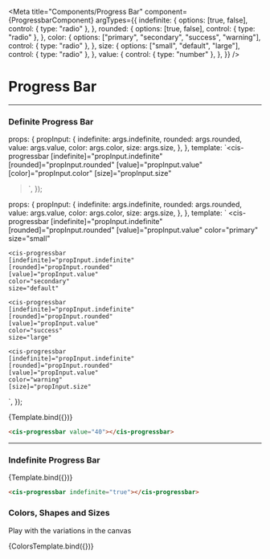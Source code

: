 
<Meta
  title="Components/Progress Bar"
  component={ProgressbarComponent}
  argTypes={{
    indefinite: {
      options: [true, false],
      control: { type: "radio" },
    },
    rounded: {
      options: [true, false],
      control: { type: "radio" },
    },
    color: {
      options: ["primary", "secondary", "success", "warning"],
      control: { type: "radio" },
    },
    size: {
      options: ["small", "default", "large"],
      control: { type: "radio" },
    },
    value: {
      control: { type: "number" },
    },
  }}
/>

# Progress Bar

---

### Definite Progress Bar

  props: {
    propInput: {
      indefinite: args.indefinite,
      rounded: args.rounded,
      value: args.value,
      color: args.color,
      size: args.size,
    },
  },
  template: `<cis-progressbar
    [indefinite]="propInput.indefinite"
    [rounded]="propInput.rounded"
    [value]="propInput.value"
    [color]="propInput.color"
    [size]="propInput.size"
  ></cis-progressbar>`,
});

  props: {
    propInput: {
      indefinite: args.indefinite,
      rounded: args.rounded,
      value: args.value,
      color: args.color,
      size: args.size,
    },
  },
  template: `
  <cis-progressbar
    [indefinite]="propInput.indefinite"
    [rounded]="propInput.rounded"
    [value]="propInput.value"
    color="primary"
    size="small"
  ></cis-progressbar>
    <cis-progressbar
    [indefinite]="propInput.indefinite"
    [rounded]="propInput.rounded"
    [value]="propInput.value"
    color="secondary"
    size="default"
  ></cis-progressbar>
    <cis-progressbar
    [indefinite]="propInput.indefinite"
    [rounded]="propInput.rounded"
    [value]="propInput.value"
    color="success"
    size="large"
  ></cis-progressbar>
    <cis-progressbar
    [indefinite]="propInput.indefinite"
    [rounded]="propInput.rounded"
    [value]="propInput.value"
    color="warning"
    [size]="propInput.size"
  ></cis-progressbar>
  `,
});

<Canvas>
  <Story name="Definite Progress Bar" args={{ value: 40 }}>
    {Template.bind({})}
  </Story>
</Canvas>

```html
<cis-progressbar value="40"></cis-progressbar>
```

<ArgsTable story="Definite Progress Bar" />

---

### Indefinite Progress Bar

<Canvas>
  <Story name="Indefinite Progress Bar" args={{ indefinite: true }}>
    {Template.bind({})}
  </Story>
</Canvas>

```html
<cis-progressbar indefinite="true"></cis-progressbar>
```

### Colors, Shapes and Sizes

Play with the variations in the canvas

<Canvas>
  <Story name="Variants" args={{ indefinite: true, rounded: true }}>
    {ColorsTemplate.bind({})}
  </Story>
</Canvas>

